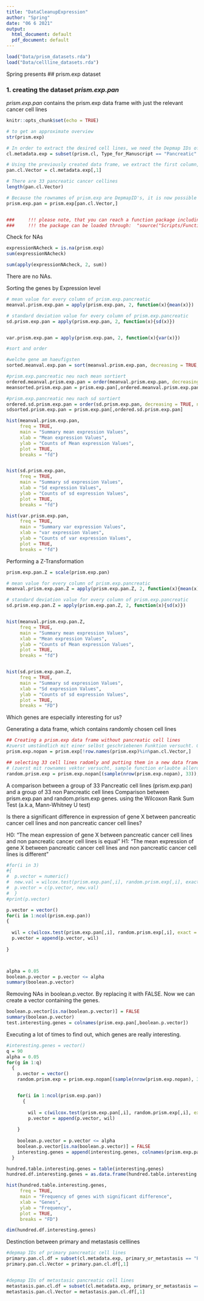 ```yaml
---
title: "DataCleanupExpression"
author: "Spring"
date: "06 6 2021"
output:
  html_document: default
  pdf_document: default
---
```


```r
load("Data/prism_datasets.rda")
load("Data/cellline_datasets.rda")

```

Spring presents
## prism.exp dataset

### 1. creating the dataset *prism.exp.pan* 

*prism.exp.pan* contains the prism.exp data frame with just the relevant cancer cell lines

```r
knitr::opts_chunk$set(echo = TRUE)

# to get an approximate overview
str(prism.exp)

# In order to extract the desired cell lines, we need the Depmap IDs of the desired pancreatic cancer celllines. We get the desired Depmap ID's using the prism.cl data set and the subset function. The subset function returns rows of a data frame, which meet the desired condition. We save the reduced prism.cl data set as the cl.metadata.exp variable. 
cl.metadata.exp = subset(prism.cl, Type_for_Manuscript == "Pancreatic" )

# Using the previously created data frame, we extract the first column, which contains DepmapID's, and assign them to the Pancreatic.cl.vector. This vector contains Depmap ID's of all pancreatic cancer cell lines in our dataset.
pan.cl.Vector = cl.metadata.exp[,1]

# There are 33 pancreatic cancer cellines
length(pan.cl.Vector)

# Because the rownames of prism.exp are DepmapID's, it is now possible to reduce the prism.exp dataset to the desired cell lines.
prism.exp.pan = prism.exp[pan.cl.Vector,]


###     !!! please note, that you can reach a function package including a function to extract pancreatic cancer data points from any of the cell line * x data frames. 
###     !!! the package can be loaded through:  "source("Scripts/Functions.R")" with a working directory of the git rep (can be checked via:  "getwd()")
```


Check for NAs

```r
expressionNAcheck = is.na(prism.exp)
sum(expressionNAcheck)

sum(apply(expressionNAcheck, 2, sum))
```
There are no NAs.





Sorting the genes by Expression level

```r

# mean value for every column of prism.exp.pancreatic
meanval.prism.exp.pan = apply(prism.exp.pan, 2, function(x){mean(x)})

# standard deviation value for every column of prism.exp.pancreatic
sd.prism.exp.pan = apply(prism.exp.pan, 2, function(x){sd(x)})


var.prism.exp.pan = apply(prism.exp.pan, 2, function(x){var(x)})

#sort and order

#welche gene am haeufigsten
sorted.meanval.exp.pan = sort(meanval.prism.exp.pan, decreasing = TRUE, na.last = TRUE)

#prism.exp.pancreatic neu nach mean sortiert
ordered.meanval.prism.exp.pan = order(meanval.prism.exp.pan, decreasing = TRUE, na.last = TRUE)
meansorted.prism.exp.pan = prism.exp.pan[,ordered.meanval.prism.exp.pan]

#prism.exp.pancreatic neu nach sd sortiert
ordered.sd.prism.exp.pan = order(sd.prism.exp.pan, decreasing = TRUE, na.last = TRUE)
sdsorted.prism.exp.pan = prism.exp.pan[,ordered.sd.prism.exp.pan]

```




```r

hist(meanval.prism.exp.pan,
     freq = TRUE,
     main = "Summary mean expression Values",
     xlab = "Mean expression Values",
     ylab = "Counts of Mean expression Values",
     plot = TRUE,
     breaks = "fd")


hist(sd.prism.exp.pan,
     freq = TRUE,
     main = "Summary sd expression Values",
     xlab = "Sd expression Values",
     ylab = "Counts of sd expression Values",
     plot = TRUE,
     breaks = "fd")

hist(var.prism.exp.pan,
     freq = TRUE,
     main = "Summary var expression Values",
     xlab = "var expression Values",
     ylab = "Counts of var expression Values",
     plot = TRUE,
     breaks = "fd")
```



Performing a Z-Transformation
```r
prism.exp.pan.Z = scale(prism.exp.pan)

# mean value for every column of prism.exp.pancreatic
meanval.prism.exp.pan.Z = apply(prism.exp.pan.Z, 2, function(x){mean(x)})

# standard deviation value for every column of prism.exp.pancreatic
sd.prism.exp.pan.Z = apply(prism.exp.pan.Z, 2, function(x){sd(x)})


hist(meanval.prism.exp.pan.Z,
     freq = TRUE,
     main = "Summary mean expression Values",
     xlab = "Mean expression Values",
     ylab = "Counts of Mean expression Values",
     plot = TRUE,
     breaks = "fd")


hist(sd.prism.exp.pan.Z,
     freq = TRUE,
     main = "Summary sd expression Values",
     xlab = "Sd expression Values",
     ylab = "Counts of sd expression Values",
     plot = TRUE,
     breaks = "FD")
```

Which genes are especially interesting for us?

Generating a data frame, which contains randomly chosen cell lines

```r
## Creating a prism.exp data frame without pancreatic cell lines
#zuerst umständlich mit einer selbst geschriebenen Funktion versucht. Gemerkt, dass der Operator %in% genau diesselbe Aufgabe bewältigt.
prism.exp.nopan = prism.exp[!row.names(prism.exp)%in%pan.cl.Vector,]

## selecting 33 cell lines radomly and putting them in a new data frame
# (zuerst mit rownames vektor versucht, sample function erlaubte allerdings keine Vektoren, welche aus character bestanden)
random.prism.exp = prism.exp.nopan[(sample(nrow(prism.exp.nopan), 33)),]


```

A comparison between a group of 33 Pancreatic cell lines (prism.exp.pan) and a group of 33 non Pancreatic cell lines
Comparison between prism.exp.pan and random.prism.exp genes. 
using the Wilcoxon Rank Sum Test (a.k.a, Mann-Whitney U test)

Is there a significant difference in expression of gene X between pancreatic cancer cell lines and non pancreatic cancer cell lines?

H0: “The mean expression of gene X between pancreatic cancer cell lines and non pancreatic cancer cell lines is equal”
H1: “The mean expression of gene X between pancreatic cancer cell lines and non pancreatic cancer cell lines is different”
```r
#for(i in 3)
#{
#  p.vector = numeric()
#  new.val = wilcox.test(prism.exp.pan[,i], random.prism.exp[,i], exact = FALSE)$p.value
#  p.vector = c(p.vector, new.val)
#  }
#print(p.vector)

p.vector = vector()
for(i in 1:ncol(prism.exp.pan))
{
  
  wil = c(wilcox.test(prism.exp.pan[,i], random.prism.exp[,i], exact = FALSE)$p.value)
  p.vector = append(p.vector, wil)
  
}




```

```r
alpha = 0.05
boolean.p.vector = p.vector <= alpha
summary(boolean.p.vector)
```
Removing NAs in boolean.p.vector. By replacing it with FALSE. Now we can create a vector containing the genes.
```r
boolean.p.vector[is.na(boolean.p.vector)] = FALSE
summary(boolean.p.vector)
test.interesting.genes = colnames(prism.exp.pan[,boolean.p.vector])
```

Executing a lot of times to find out, which genes are really interesting.
```r

#interesting.genes = vector()
q = 90
alpha = 0.05
for(g in 1:q)
  {
    p.vector = vector()
    random.prism.exp = prism.exp.nopan[(sample(nrow(prism.exp.nopan), 33)),]


    for(i in 1:ncol(prism.exp.pan))
      {
  
        wil = c(wilcox.test(prism.exp.pan[,i], random.prism.exp[,i], exact = FALSE)$p.value)
        p.vector = append(p.vector, wil)
  
    }
    
    boolean.p.vector = p.vector <= alpha
    boolean.p.vector[is.na(boolean.p.vector)] = FALSE
    interesting.genes = append(interesting.genes, colnames(prism.exp.pan[,boolean.p.vector]))
  }
```
```r
hundred.table.interesting.genes = table(interesting.genes)
hundred.df.interesting.genes = as.data.frame(hundred.table.interesting.genes)
```

```r
hist(hundred.table.interesting.genes,
     freq = TRUE,
     main = "Frequency of genes with significant difference",
     xlab = "Genes",
     ylab = "Frequency",
     plot = TRUE,
     breaks = "FD")

dim(hundred.df.interesting.genes)
```



Destinction between primary and metastasis celllines

```r

#depmap IDs of primary pancreatic cell lines
primary.pan.cl.df = subset(cl.metadata.exp, primary_or_metastasis == "Primary" )
primary.pan.cl.Vector = primary.pan.cl.df[,1]


#depmap IDs of metastasic pancreatic cell lines
metastasis.pan.cl.df = subset(cl.metadata.exp, primary_or_metastasis == "Metastasis" )
metastasis.pan.cl.Vector = metastasis.pan.cl.df[,1]

```

